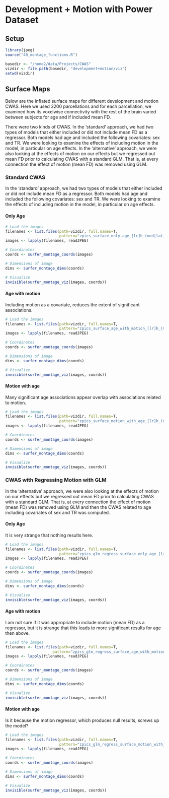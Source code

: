 # Development + Motion with Power Dataset

## Setup

```r
library(jpeg)
source("40_montage_functions.R")
```

```r
basedir <- "/home2/data/Projects/CWAS"
vizdir <- file.path(basedir, "development+motion/viz")
setwd(vizdir)
```

## Surface Maps

Below are the inflated surface maps for different development and motion CWAS. Here we used 3200 parcellations and for each parcellation, we examined how its voxelwise connectivity with the rest of the brain varied between subjects for age and if included mean FD.

There were two kinds of CWAS. In the 'standard' approach, we had two types of models that either included or did not include mean FD as a regressor. Both models had age and included the following covariates: sex and TR. We were looking to examine the effects of including motion in the model, in particular on age effects. In the 'alternative' approach, we were also looking at the effects of motion on our effects but we regressed out mean FD prior to calculating CWAS with a standard GLM. That is, at every connection the effect of motion (mean FD) was removed using GLM.

### Standard CWAS

In the 'standard' approach, we had two types of models that either included or did not include mean FD as a regressor. Both models had age and included the following covariates: sex and TR. We were looking to examine the effects of including motion in the model, in particular on age effects.

#### Only Age

```r
# Load the images
filenames <- list.files(path=vizdir, full.names=T, 
                        pattern="zpics_surface_only_age_[lr]h_(med|lat)")
images <- lapply(filenames, readJPEG)

# Coordinates
coords <- surfer_montage_coords(images)

# Dimensions of image
dims <- surfer_montage_dims(coords)
```

```r
# Visualize
invisible(surfer_montage_viz(images, coords))
```


#### Age with motion

Including motion as a covariate, reduces the extent of significant associations.

```r
# Load the images
filenames <- list.files(path=vizdir, full.names=T, 
                        pattern="zpics_surface_age_with_motion_[lr]h_(med|lat)")
images <- lapply(filenames, readJPEG)

# Coordinates
coords <- surfer_montage_coords(images)

# Dimensions of image
dims <- surfer_montage_dims(coords)
```

```r
# Visualize
invisible(surfer_montage_viz(images, coords))
```


#### Motion with age

Many significant age associations appear overlap with associations related to motion.

```r
# Load the images
filenames <- list.files(path=vizdir, full.names=T, 
                        pattern="zpics_surface_motion_with_age_[lr]h_(med|lat)")
images <- lapply(filenames, readJPEG)

# Coordinates
coords <- surfer_montage_coords(images)

# Dimensions of image
dims <- surfer_montage_dims(coords)
```

```r
# Visualize
invisible(surfer_montage_viz(images, coords))
```


### CWAS with Regressing Motion with GLM

In the 'alternative' approach, we were also looking at the effects of motion on our effects but we regressed out mean FD prior to calculating CWAS with a standard GLM. That is, at every connection the effect of motion (mean FD) was removed using GLM and then the CWAS related to age including covariates of sex and TR was computed.

#### Only Age

It is very strange that nothing results here.

```r
# Load the images
filenames <- list.files(path=vizdir, full.names=T, 
                        pattern="zpics_glm_regress_surface_only_age_[lr]h_(med|lat)")
images <- lapply(filenames, readJPEG)

# Coordinates
coords <- surfer_montage_coords(images)

# Dimensions of image
dims <- surfer_montage_dims(coords)
```

```r
# Visualize
invisible(surfer_montage_viz(images, coords))
```

#### Age with motion

I am not sure if it was appropriate to include motion (mean FD) as a regressor, but it is strange that this leads to more significant results for age then above.

```r
# Load the images
filenames <- list.files(path=vizdir, full.names=T, 
                     pattern="zpics_glm_regress_surface_age_with_motion_[lr]h_(med|lat)")
images <- lapply(filenames, readJPEG)

# Coordinates
coords <- surfer_montage_coords(images)

# Dimensions of image
dims <- surfer_montage_dims(coords)
```

```r
# Visualize
invisible(surfer_montage_viz(images, coords))
```


#### Motion with age

Is it because the motion regressor, which produces null results, screws up the model?

```r
# Load the images
filenames <- list.files(path=vizdir, full.names=T, 
                        pattern="zpics_glm_regress_surface_motion_with_age_[lr]h_(med|lat)")
images <- lapply(filenames, readJPEG)

# Coordinates
coords <- surfer_montage_coords(images)

# Dimensions of image
dims <- surfer_montage_dims(coords)
```

```r
# Visualize
invisible(surfer_montage_viz(images, coords))
```
